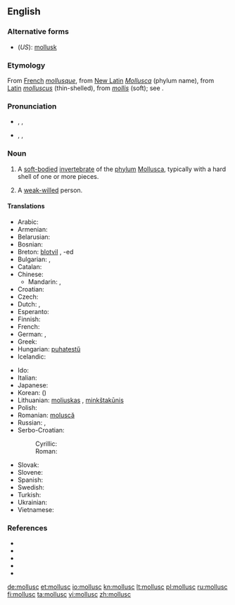 ==English==
{{wikipedia}}

===Alternative forms===
* (''US''): [[mollusk]]

===Etymology===
From [[French]] ''[[mollusque]]'', from [[New Latin]] ''[[Mollusca]]'' (phylum name), from [[Latin]] ''[[molluscus]]'' (thin-shelled), from ''[[mollis]]'' (soft); see {{proto|Indo-European|mel-}}.

===Pronunciation===
* {{a|RP}} {{enPR|mŏl'əsk}}, {{IPA|/ˈmɒləsk/}}, {{X-SAMPA|/"mQl@sk/}}
* {{a|US}} {{enPR|mäl'əsk}}, {{IPA|/ˈmɑːləsk/}}, {{X-SAMPA|/"mA:l@sk/}}

===Noun===
{{en-noun}}

# A [[soft-bodied]] [[invertebrate]] of the [[phylum]] [[Mollusca]], typically with a hard shell of one or more pieces.
# {{figuratively}} A [[weak-willed]] person.

====Translations====
{{trans-top|soft-bodied invertebrate of phylum Mollusca}}
* Arabic: {{t|ar|رخوي|m|tr=ríkhwiy|sc=Arab}}
* Armenian: {{t|hy|փափկամորթ|tr=p’ap’kamort’}}
* Belarusian: {{t|be|малюск|m|tr=maljúsk|sc=Cyrl}}
* Bosnian: {{t-|bs|mekušac|m}}
* Breton: [[blotvil]] {{m}}, -ed {{p}}
* Bulgarian: {{t|bg|молуска|f|tr=molúska|sc=Cyrl}}, {{t|bg|мекотело|n|tr=mekotélo|sc=Cyrl}}
* Catalan: {{t|ca|mol·lusc|m}}
* Chinese:
** Mandarin: {{t-|cmn|軟體動物|sc=Hani}}, {{t-|cmn|软体动物|tr=ruǎntǐ dòngwù|sc=Hani}}
* Croatian: {{t-|hr|mekušac|m|alt=mekúšac}}
* Czech: {{t+|cs|měkkýš|m}}
* Dutch: {{t+|nl|weekdier|n}}, {{t-|nl|mollusk}}
* Esperanto: {{t-|eo|molusko|xs=Esperanto}}
* Finnish: {{t+|fi|nilviäinen}}
* French: {{t+|fr|mollusque}}
* German: {{t+|de|Weichtier|n}}, {{t+|de|Molluske|f}}
* Greek: {{t|el|μαλάκιο|n|tr=malákio}}
* Hungarian: [[puhatestű]]
* Icelandic: {{t|is|lindýr|n}}
{{trans-mid}}
* Ido: {{t+|io|molusko|xs=Ido}}
* Italian: {{t-|it|mollusco|m}}
* Japanese: {{t|ja|軟体動物|tr=なんたいどうぶつ, nantai-dōbutsu|sc=Jpan}}
* Korean: {{t|ko|연체 동물|tr=yeonche dongmul|sc=Kore}} ({{t|ko|軟體動物|sc=Kore}})
* Lithuanian: [[moliuskas]] {{m}}, [[minkštakūnis]] {{m}}
* Polish: {{t+|pl|mięczak|m}}
* Romanian: [[moluscă]] {{f}}
* Russian: {{t|ru|моллюск|m|tr=molljúsk}}, {{t|ru|мягкотелый|m|tr=mjaxkotélyj}}
* Serbo-Croatian:
*: Cyrillic: {{t|sh|мекушац|m|sc=Cyrl}}
*: Roman: {{t|sh|mekušac|m}}
* Slovak: {{t|sk|mäkkýš|m}}
* Slovene: {{t+|sl|mehkužec|m}}
* Spanish: {{t+|es|molusco|m}}
* Swedish: {{t|sv|blötdjur|n}}
* Turkish: {{t|tr|yumuşakça}}
* Ukrainian: {{t|uk|молюск|m|tr=moljúsk}}
* Vietnamese: {{t|vi|động vật thân mềm}}
{{trans-bottom}}

===References===
* {{pedialite|Mollusca}}
* {{R:American Heritage 2000|mollusc}}
* {{R:Dictionary.com|mollusc}}
* {{R:CancerWEB|mollusc}}
* {{R:WordNet 2003|mollusc}}

[[de:mollusc]]
[[et:mollusc]]
[[io:mollusc]]
[[kn:mollusc]]
[[lt:mollusc]]
[[pl:mollusc]]
[[ru:mollusc]]
[[fi:mollusc]]
[[ta:mollusc]]
[[vi:mollusc]]
[[zh:mollusc]]